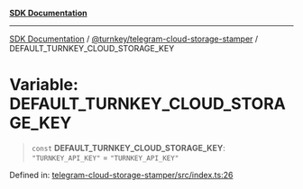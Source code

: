 [**SDK Documentation**](../../../README.mdx)

***

[SDK Documentation](../../../packages.mdx) / [@turnkey/telegram-cloud-storage-stamper](../README.mdx) / DEFAULT\_TURNKEY\_CLOUD\_STORAGE\_KEY

# Variable: DEFAULT\_TURNKEY\_CLOUD\_STORAGE\_KEY

> `const` **DEFAULT\_TURNKEY\_CLOUD\_STORAGE\_KEY**: `"TURNKEY_API_KEY"` = `"TURNKEY_API_KEY"`

Defined in: [telegram-cloud-storage-stamper/src/index.ts:26](https://github.com/tkhq/sdk/blob/e1b1a69bdd608320aaf03cc2dbbf68dc0c52b28d/packages/telegram-cloud-storage-stamper/src/index.ts#L26)
